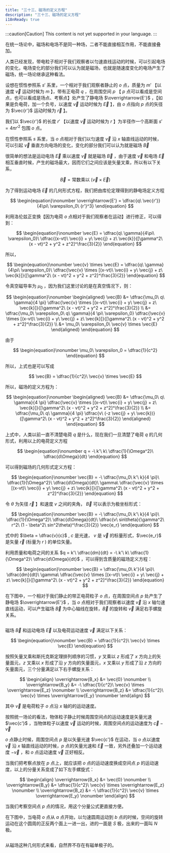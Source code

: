 ```yaml
---
title: "三十三、磁场的定义方程"
description: "三十三、磁场的定义方程"
i18nReady: true
---
```


:::caution[Caution]
This content is not yet supported in your language.
:::



在统一场论中，磁场和电场不是同一种场，二者不能直接相互作用，不能直接叠加。

人类已经发现，带电粒子相对于我们观察者以匀速直线运动的时候，可以引起电场的变化，电场变化的部分我们可以认为就是磁场，也就是随速度变化的电场产生了磁场，统一场论继承这种看法。

设想在惯性参照系 $s'$ 系里，一个相对于我们观察者静止的 $o$ 点，质量为 $m'$ 【以速度 $\vec{v}$ 运动时候为 $m$ 】，带有正电荷 $q$ ，在周围空间 $p$ 【 $p$ 点可以看成是空间点，也可以看成是场点、考察点】处产生了静电场 $\overrightarrow{E'}$ ，【如果是负电荷，加一个负号，以速度 $\vec{v}$ 运动时候为 $\vec{E}$ 】，由 $o$ 点指向 $p$ 点的矢径为 $\vec{r'}$ 运动时候为 $\vec{r}$ 】。

我们以 $\vec{r'}$ 的长度 $r'$ 【以速度 $\vec{v}$ 运动时候为 $r$ 】为半径作一个高斯面 $s' = 4 \pi {r'}^2$ 包围 $o$ 点。

在惯性参照系 $s$ 系里，当 $o$ 点相对于我们以匀速度 $\vec{v}$ 沿 $x$ 轴直线运动的时候，可以引起 $\vec{v}$ 垂直方向电场的变化，变化的部分我们可以认为就是磁场 $\vec{B}$ 

很简单的想法是运动电场 $\vec{E}$ 乘以速度 $\vec{v}$ 就是磁场 $\vec{B}$ ，由于速度 $\vec{v}$ 和电场 $\vec{E}$ 相互垂直时候，产生的磁场最大，因而它们之间应该是矢量叉乘，所以有以下关系，

$$
\begin{equation}\nonumber
\vec{B} = \text{常数乘以}\ (\vec{v} \times \vec{E})
\end{equation}
$$

为了得到运动电场 $\vec{E}$ 的几何形式方程，我们把由库伦定理得到的静电场定义方程

$$
\begin{equation}\nonumber
\overrightarrow{E'} = \dfrac{q\ \vec{r'}}{4\pi\ \varepsilon_0\ {r'}^3}
\end{equation}
$$

利用洛伦兹正变换【因为电荷 $o$ 点相对于我们观察者在运动】进行修正，可以得到：

$$
\begin{equation}\nonumber
\vec{E} = \dfrac{q\ \gamma}{4\pi\ \varepsilon_0}\ \dfrac{(x-vt)\ \vec{i} + y\ \vec{j} + z\ \vec{k}}{[\gamma^2\ (x - vt)^2 + y^2 + z^2]^\frac{3}{2}}
\end{equation}
$$

所以，

$$
\begin{equation}\nonumber
\vec{v} \times \vec{E} = \dfrac{q\ \gamma}{4\pi\ \varepsilon_0}\ \dfrac{\vec{v} \times [(x-vt)\ \vec{i} + y\ \vec{j} + z\ \vec{k}]}{[\gamma^2\ (x - vt)^2 + y^2 + z^2]^\frac{3}{2}}
\end{equation}
$$

令真空磁导率为 $\mu_0$ ，因为我们这里讨论的是在真空情况下，则：

$$
\begin{equation}\nonumber
\begin{aligned}
\vec{B} &= \dfrac{\mu_0\ q\ \gamma}{4 \pi} \dfrac{\vec{v} \times [(x-vt)\ \vec{i} + y\ \vec{j} + z\ \vec{k}]}{[\gamma^2\ (x - vt)^2 + y^2 + z^2]^\frac{3}{2}} \\
  &= \dfrac{\mu_0\ \varepsilon_0\ q\ \gamma}{4 \pi\ \varepsilon_0} \dfrac{\vec{v} \times [(x-vt)\ \vec{i} + y\ \vec{j} + z\ \vec{k}]}{[\gamma^2\ (x - vt)^2 + y^2 + z^2]^\frac{3}{2}} \\
  &= \mu_0\ \varepsilon_0\ \vec{v} \times \vec{E}
\end{aligned}
\end{equation}
$$

由于

$$
\begin{equation}\nonumber
\mu_0\ \varepsilon_0 = \dfrac{1}{c^2}
\end{equation}
$$

所以，上式也是可以写成

$$
\vec{B} = \dfrac{1}{c^2}\ \vec{v} \times \vec{E}
$$

所以，磁场的定义方程为：

$$
\begin{equation}\nonumber
\begin{aligned}
\vec{B} &= \dfrac{\mu_0\ q\ \gamma}{4 \pi} \dfrac{\vec{v} \times [(x-vt)\ \vec{i} + y\ \vec{j} + z\ \vec{k}]}{[\gamma^2\ (x - vt)^2 + y^2 + z^2]^\frac{3}{2}} \\
  &= \dfrac{\mu_0\ q\ \gamma}{4 \pi} \dfrac{v\ (-z \vec{j} + y\ \vec{k})}{[\gamma^2\ (x - vt)^2 + y^2 + z^2]^\frac{3}{2}}
\end{aligned}
\end{equation}
$$

上式中，人类以前一直不清楚电荷 $q$ 是什么，现在我们一旦清楚了电荷 $q$ 的几何形式，利用以上的电荷定义方程

$$
\begin{equation}\nonumber
q = -\ k'\ k\ \dfrac{1}{\Omega^2}\ \dfrac{d\Omega}{dt}
\end{equation}
$$

可以得到磁场的几何形式定义方程：

$$
\begin{equation}\nonumber
\vec{B} = -\ \dfrac{\mu_0\ k'\ k}{4 \pi}\ \dfrac{1}{\Omega^2}\ \dfrac{d\Omega}{dt}\ \gamma\ \dfrac{\vec{v} \times [(x-vt)\ \vec{i} + y\ \vec{j} + z\ \vec{k}]}{[\gamma^2\ (x - vt)^2 + y^2 + z^2]^\frac{3}{2}}
\end{equation}
$$

令 $\theta$ 为矢径 $\vec{r}$ 】和速度 $v$ 之间的夹角， $\vec{B}$ 可以表示为极坐标形式：

$$
\begin{equation}\nonumber
\vec{B} = -\ \dfrac{\mu_0\ k'\ k}{4 \pi}\ \dfrac{1}{\Omega^2}\ \dfrac{d\Omega}{dt}\ \dfrac{v\ sin\theta}{\gamma^2\ r^2\ (1 - \beta^2\ sin^2\theta)^\frac{3}{2}} \vec{e_r}
\end{equation}
$$

式中的 $\beta = \dfrac{v}{c}$ , $c$ 是光速， $v$ 是 $\vec{v}$ 的标量形式，$\vec{e_r}$ 是矢量 $\vec{r}$ (标量为 $r$ ) 的单位矢量。

利用质量和电荷之间的关系 $q = k'\ \dfrac{dm}{dt} = -\ k'\ k\ \dfrac{1}{\Omega^2}\ \dfrac{d\Omega}{dt}$ ，可以得到含质量的磁场定义方程：

$$
\begin{equation}\nonumber
\vec{B} = \dfrac{\mu_0\ k'}{4 \pi}\ \dfrac{dm}{dt}\ \gamma\ \dfrac{\vec{v} \times [(x-vt)\ \vec{i} + y\ \vec{j} + z\ \vec{k}]}{[\gamma^2\ (x - vt)^2 + y^2 + z^2]^\frac{3}{2}}
\end{equation}
$$

在下图中，一个相对于我们静止的带正电荷粒子 $o$ 点，在周围空间点 $p$ 处产生了静电场 $\overrightarrow{E'}$ ，当 $o$ 点相对于我们观察者以速度 $\vec{v}$ 沿 $x$ 轴匀速直线运动，可以产生磁场 $\vec{B}$ 为中心轴线在旋转，$\vec{B}$ 的旋转和 $\vec{v}$ 满足右手螺旋关系。

<Image src={Section331} alt="" class="" style="margin:0 auto;" />

磁场 $\vec{B}$ 和运动电场 $\vec{E}$ 以及电荷运动速度 $\vec{v}$ 满足以下关系：

$$
\begin{equation}\nonumber
\vec{B} = \dfrac{1}{c^2}\ \vec{v} \times \vec{E}
\end{equation}
$$

按照矢量叉乘和斯托克斯定理排列顺序的习惯，$y$ 叉乘以 $z$ 形成了 $x$ 方向上的矢量面元，$z$ 叉乘以 $x$ 形成了沿 $y$ 方向的矢量面元，$x$ 叉乘以 $y$ 形成了沿 $z$ 方向的矢量面元，三个分量满足以下右手螺旋关系：

$$
\begin{align}
\overrightarrow{B_x} &= \vec{0} \nonumber \\
\overrightarrow{B_y} &= -\ \dfrac{1}{c^2}\ \vec{v} \times \overrightarrow{E_z} \nonumber \\
\overrightarrow{B_z} &= \dfrac{1}{c^2}\ \vec{v} \times \overrightarrow{E_y} \nonumber
\end{align}
$$

其中 $\vec{v}$ 是电荷粒子 $o$ 点沿 $x$ 轴的的运动速度。

按照统一场论的看法，物体粒子静止时候周围空间点的运动速度是矢量光速 $\vec{c'}$ ，当物体粒子以速度 $\vec{v}$ 运动的时候，周围空间点的运动速度为 $\vec{c} - \vec{v}$ 

$o$ 点静止时候，周围空间点 $p$ 是以矢量光速 $\vec{c'}$ 在运动，当 $o$ 点以速度 $\vec{v}$ 沿 $x$ 轴直线运动的时候，$p$ 点的矢量光速和 $\vec{E}$ 一致，另外还叠加一个运动速度 $-\vec{v}$ ，和 $o$ 点运动速度 $\vec{v}$ 正好相反。

当我们把考察点放在 $p$ 点上，就应该把 $o$ 点的运动速度换成空间点 $p$ 的运动速度，以上的分量关系变成了如下左手螺旋式：

$$
\begin{align}
\overrightarrow{B_x} &= \vec{0} \nonumber \\
\overrightarrow{B_y} &= \dfrac{1}{c^2}\ \vec{v} \times \overrightarrow{E_z} \nonumber \\
\overrightarrow{B_z} &= -\ \dfrac{1}{c^2}\ \vec{v} \times \overrightarrow{E_y} \nonumber
\end{align}
$$

当我们考察空间点 $p$ 点的情况，用这个分量公式更直接方便。

在下图中，当电荷 $o$ 点从 $a$ 点开始，以匀速圆周运动到 $b$ 点的时候，空间的旋转运动在这个圆周的正反两个面上一进一出，进的一面是 $S$ 极，出来的一面叫 $N$ 极。

<Image src={Section332} alt="" class="" style="margin:0 auto;" />

从磁场这种几何形式来看，自然界不存在有磁单极子的。
